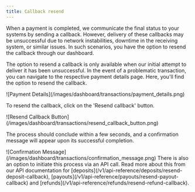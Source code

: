 ```yaml
---
title: Callback resend
---
```


When a payment is completed, we communicate the final status to your systems by sending a callback. 
However, delivery of these callbacks may be unsuccessful due to network instabilities, downtime in the receiving system, or similar issues. 
In such scenarios, you have the option to resend the callback through our dashboard.

The option to resend a callback is only available when our initial attempt to deliver it has been unsuccessful. In the event of a problematic transaction, you can navigate to the respective payment details page. Here, you'll find the option to resend the callback.

<Frame>
    ![Payment Details](/images/dashboard/transactions/payment_details.png)
</Frame>

To resend the callback, click on the 'Resend callback' button.

<Frame>
    ![Resend Callback Button](/images/dashboard/transactions/resend_callback_button.png)
</Frame>

The process should conclude within a few seconds, and a confirmation message will appear upon its successful completion.

<Frame>
    ![Confirmation Message](/images/dashboard/transactions/confirmation_message.png)
</Frame>

<Tip>
    There is also an option to initiate this process via an API call. 
    Read more about this from our API documentation for [deposits](/v1/api-reference/deposits/resend-deposit-callback), [payouts](/v1/api-reference/payouts/resend-payout-callback) and [refunds](/v1/api-reference/refunds/resend-refund-callback).
</Tip>